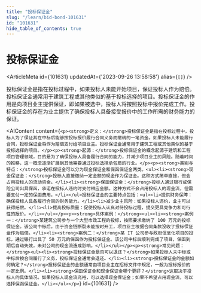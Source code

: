 ```yaml
---
title: "投标保证金"
slug: "/learn/bid-bond-101631"
id: "101631"
hide_table_of_contents: true
---
```



# 投标保证金

<ArticleMeta id={101631} updatedAt={'2023-09-26 13:58:58'} alias={`[]`} />
<div className='border-solid border-b border-t-0 my-4 border-[var(--ifm-color-gray-300)]' />

投标保证金是指在投标过程中，如果投标人未能开始项目，保证投标人作为赔偿。投标保证金通常用于建筑工程或其他类似的基于投标选择的项目。投标保证金的作用是向项目业主提供保证，即如果被选中，投标人将按照投标中报价完成工作。投标保证金的存在为业主提供了确保投标人具备接受报价中的工作所需的财务能力的保证。

<AIContent content={`<p><strong>定义：</strong>投标保证金是指在投标过程中，投标人为了保证其在中标后能够按投标报价履行合同义务而缴纳的一笔资金。如果投标人未能履行合同，投标保证金将作为赔偿支付给项目业主。投标保证金通常用于建筑工程或其他类似的基于投标选择的项目。</p><p><strong>起源：</strong>投标保证金的概念起源于建筑和工程项目管理领域，目的是为了确保投标人具备履行合同的能力，并减少项目业主的风险。随着时间的推移，这一概念逐渐扩展到其他需要通过投标选择承包商的行业。</p><p><strong>类别与特点：</strong>投标保证金可以分为现金保证金和保函保证金两类。<ul><li><strong>现金保证金：</strong>投标人直接缴纳一定金额的现金作为保证金。这种方式简单直接，但会占用投标人的流动资金。</li><li><strong>保函保证金：</strong>投标人通过银行或保险公司出具保函，承诺在投标人违约时支付相应金额。这种方式不会占用投标人的现金流，但需要支付一定的保函费用。</li></ul>投标保证金的主要特点包括：<ul><li>提供财务保障：确保投标人具备履行合同的财务能力。</li><li>减少业主风险：如果投标人违约，业主可以获得赔偿。</li><li>提高投标质量：促使投标人认真对待投标过程，提交更具竞争力和可行性的报价。</li></ul></p><p><strong>具体案例：</strong><ul><li><strong>案例一：</strong>某建筑公司参与一个大型市政工程的投标，按照要求缴纳了 100 万元的投标保证金。该公司中标后，由于资金链断裂未能按时开工，项目业主根据合同条款没收了投标保证金作为赔偿。</li><li><strong>案例二：</strong>某 IT 公司参与政府信息化项目的投标，通过银行出具了 50 万元的保函作为投标保证金。该公司中标后顺利完成了项目，保函到期后自动失效，未对公司的现金流造成影响。</li></ul></p><p><strong>常见问题：</strong><ul><li><strong>投标保证金是否可以退还？</strong>如果投标人未中标或中标后按合同履行了义务，投标保证金通常会退还。</li><li><strong>投标保证金的金额如何确定？</strong>投标保证金的金额通常由项目业主在招标文件中规定，一般为投标报价的一定比例。</li><li><strong>保函保证金和现金保证金哪个更好？</strong>这取决于投标人的具体情况。如果投标人现金流充裕，可以选择现金保证金；如果不希望占用现金流，可以选择保函保证金。</li></ul></p>`} id={101631} />
